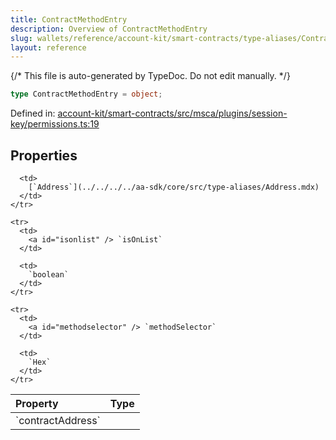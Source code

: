 ```yaml
---
title: ContractMethodEntry
description: Overview of ContractMethodEntry
slug: wallets/reference/account-kit/smart-contracts/type-aliases/ContractMethodEntry
layout: reference
---
```


{/* This file is auto-generated by TypeDoc. Do not edit manually. */}

```ts
type ContractMethodEntry = object;
```

Defined in: [account-kit/smart-contracts/src/msca/plugins/session-key/permissions.ts:19](https://github.com/alchemyplatform/aa-sdk/blob/ad165355d980f9a16dd388088895bfc851df8656/account-kit/smart-contracts/src/msca/plugins/session-key/permissions.ts#L19)

## Properties

<table>
  <thead>
    <tr>
      <th align="left">Property</th>
      <th align="left">Type</th>
    </tr>
  </thead>

  <tbody>
    <tr>
      <td>
        <a id="contractaddress" /> `contractAddress`
      </td>

      <td>
        [`Address`](../../../../aa-sdk/core/src/type-aliases/Address.mdx)
      </td>
    </tr>

    <tr>
      <td>
        <a id="isonlist" /> `isOnList`
      </td>

      <td>
        `boolean`
      </td>
    </tr>

    <tr>
      <td>
        <a id="methodselector" /> `methodSelector`
      </td>

      <td>
        `Hex`
      </td>
    </tr>

  </tbody>
</table>
